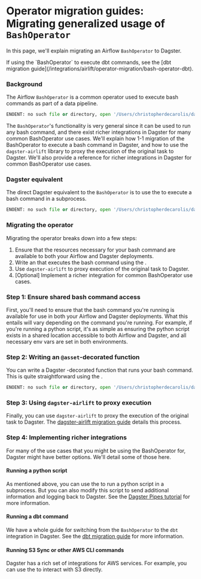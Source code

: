 # Operator migration guides: Migrating generalized usage of `BashOperator`

In this page, we'll explain migrating an Airflow `BashOperator` to Dagster.

<Note>
  If using the `BashOperator` to execute dbt commands, see the [dbt migration
  guide](/integrations/airlift/operator-migration/bash-operator-dbt).
</Note>

### Background

The Airflow `BashOperator` is a common operator used to execute bash commands as part of a data pipeline.

```python file=/integrations/airlift/operator-migration/bash_operator_general.py
ENOENT: no such file or directory, open '/Users/christopherdecarolis/dagster/examples/docs_snippets/docs_snippets/integrations/airlift/operator-migration/bash_operator_general.py'
```

The `BashOperator`'s functionality is very general since it can be used to run any bash command, and there exist richer integrations in Dagster for many common BashOperator use cases. We'll explain how 1-1 migration of the BashOperator to execute a bash command in Dagster, and how to use the `dagster-airlift` library to proxy the execution of the original task to Dagster. We'll also provide a reference for richer integrations in Dagster for common BashOperator use cases.

### Dagster equivalent

The direct Dagster equivalent to the `BashOperator` is to use the <PyObject object="PipesSubprocessClient" module="dagster_pipes"/> to execute a bash command in a subprocess.

```python file=/integrations/airlift/operator-migration/using_pipes_subprocess.py
ENOENT: no such file or directory, open '/Users/christopherdecarolis/dagster/examples/docs_snippets/docs_snippets/integrations/airlift/operator-migration/using_pipes_subprocess.py'
```

### Migrating the operator

Migrating the operator breaks down into a few steps:

1. Ensure that the resources necessary for your bash command are available to both your Airflow and Dagster deployments.
2. Write an <PyObject object="asset" module="dagster"/> that executes the bash command using the <PyObject object="PipesSubprocessClient" module="dagster_pipes"/>.
3. Use `dagster-airlift` to proxy execution of the original task to Dagster.
4. \[Optional] Implement a richer integration for common BashOperator use cases.

### Step 1: Ensure shared bash command access

First, you'll need to ensure that the bash command you're running is available for use in both your Airflow and Dagster deployments. What this entails will vary depending on the command you're running. For example, if you're running a python script, it's as simple as ensuring the python script exists in a shared location accessible to both Airflow and Dagster, and all necessary env vars are set in both environments.

### Step 2: Writing an `@asset`-decorated function

You can write a Dagster <PyObject object="asset" module="dagster"/>-decorated function that runs your bash command. This is quite straightforward using the <PyObject object="PipesSubprocessClient" module="dagster_pipes"/>.

```python file=/integrations/airlift/operator-migration/bash_asset.py
ENOENT: no such file or directory, open '/Users/christopherdecarolis/dagster/examples/docs_snippets/docs_snippets/integrations/airlift/operator-migration/bash_asset.py'
```

### Step 3: Using `dagster-airlift` to proxy execution

Finally, you can use `dagster-airlift` to proxy the execution of the original task to Dagster. The [dagster-airlift migration guide](/integrations/airlift/tutorial/overview) details this process.

### Step 4: Implementing richer integrations

For many of the use cases that you might be using the BashOperator for, Dagster might have better options. We'll detail some of those here.

#### Running a python script

As mentioned above, you can use the <PyObject object="PipesSubprocessClient" module="dagster_pipes"/> to run a python script in a subprocess. But you can also modify this script to send additional information and logging back to Dagster. See the [Dagster Pipes tutorial](/concepts/dagster-pipes/subprocess) for more information.

#### Running a dbt command

We have a whole guide for switching from the `BashOperator` to the `dbt` integration in Dagster. See the [dbt migration guide](/integrations/airlift/operator-migration/bash-operator-dbt) for more information.

#### Running S3 Sync or other AWS CLI commands

Dagster has a rich set of integrations for AWS services. For example, you can use the <PyObject object="S3Resource" module="dagster_aws.s3"/> to interact with S3 directly.
